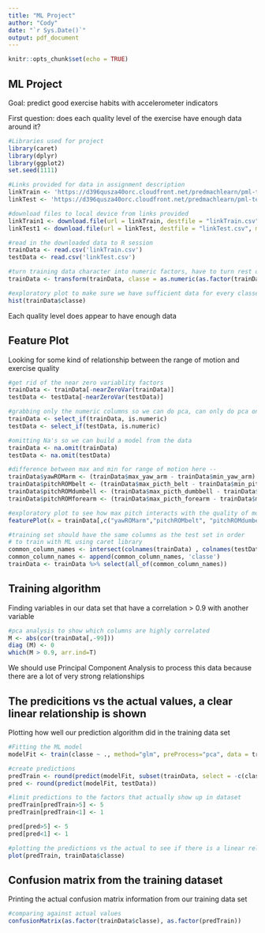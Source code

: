 ```yaml
---
title: "ML Project"
author: "Cody"
date: "`r Sys.Date()`"
output: pdf_document
---
```


```r
knitr::opts_chunk$set(echo = TRUE)
```

## ML Project

Goal: predict good exercise habits with accelerometer indicators

First question: does each quality level of the exercise have enough data around it?

```r
#Libraries used for project
library(caret)
library(dplyr)
library(ggplot2)
set.seed(1111)

#Links provided for data in assignment description
linkTrain <- 'https://d396qusza40orc.cloudfront.net/predmachlearn/pml-training.csv'
linkTest <- 'https://d396qusza40orc.cloudfront.net/predmachlearn/pml-testing.csv'

#download files to local device from links provided
linkTrain1 <- download.file(url = linkTrain, destfile = "linkTrain.csv", method = "curl")
linkTest1 <- download.file(url = linkTest, destfile = "linkTest.csv", method = "curl")

#read in the downloaded data to R session
trainData <- read.csv('linkTrain.csv')
testData <- read.csv('linkTest.csv')

#turn training data character into numeric factors, have to turn rest of classe sets into factors too
trainData <- transform(trainData, classe = as.numeric(as.factor(trainData$classe)))

#exploratory plot to make sure we have sufficient data for every classe type
hist(trainData$classe)
```
Each quality level does appear to have enough data

## Feature Plot

Looking for some kind of relationship between the range of motion and exercise quality

```r
#get rid of the near zero variablity factors
trainData <- trainData[-nearZeroVar(trainData)]
testData <- testData[-nearZeroVar(testData)]

#grabbing only the numeric columns so we can do pca, can only do pca on numeric matricies to allow inversion
trainData <- select_if(trainData, is.numeric)
testData <- select_if(testData, is.numeric)

#omitting Na's so we can build a model from the data
trainData <- na.omit(trainData)
testData <- na.omit(testData)

#difference between max and min for range of motion here --
trainData$yawROMarm <- (trainData$max_yaw_arm - trainData$min_yaw_arm)
trainData$pitchROMbelt <- (trainData$max_picth_belt - trainData$min_pitch_belt)
trainData$pitchROMdumbell <- (trainData$max_picth_dumbbell - trainData$min_pitch_dumbbell)
trainData$pitchROMforearm <- (trainData$max_picth_forearm - trainData$min_pitch_forearm)

#exploratory plot to see how max pitch interacts with the quality of movement
featurePlot(x = trainData[,c("yawROMarm","pitchROMbelt", "pitchROMdumbell", "pitchROMforearm")], y = trainData$classe, plot = "pairs")

#training set should have the same columns as the test set in order
# to train with ML using caret library
common_column_names <- intersect(colnames(trainData) , colnames(testData))
common_column_names <- append(common_column_names, 'classe')
trainData <- trainData %>% select(all_of(common_column_names))

```

## Training algorithm

Finding variables in our data set that have a correlation > 0.9 with another variable

```r
#pca analysis to show which columns are highly correlated
M <- abs(cor(trainData[,-99]))
diag (M) <- 0 
which(M > 0.9, arr.ind=T)
```
We should use Principal Component Analysis to process this data because there are a lot of very strong relationships

## The predicitions vs the actual values, a clear linear relationship is shown

Plotting how well our prediction algorithm did in the training data set

```r
#Fitting the ML model
modelFit <- train(classe ~ ., method="glm", preProcess="pca", data = trainData)

#create predictions
predTrain <- round(predict(modelFit, subset(trainData, select = -c(classe))))
pred <- round(predict(modelFit, testData))

#limit predictions to the factors that actually show up in dataset 
predTrain[predTrain>5] <- 5
predTrain[predTrain<1] <- 1

pred[pred>5] <- 5
pred[pred<1] <- 1

#plotting the predictions vs the actual to see if there is a linear relationship
plot(predTrain, trainData$classe)
```

## Confusion matrix from the training dataset

Printing the actual confusion matrix information from our training data set

```r
#comparing against actual values
confusionMatrix(as.factor(trainData$classe), as.factor(predTrain))
```

